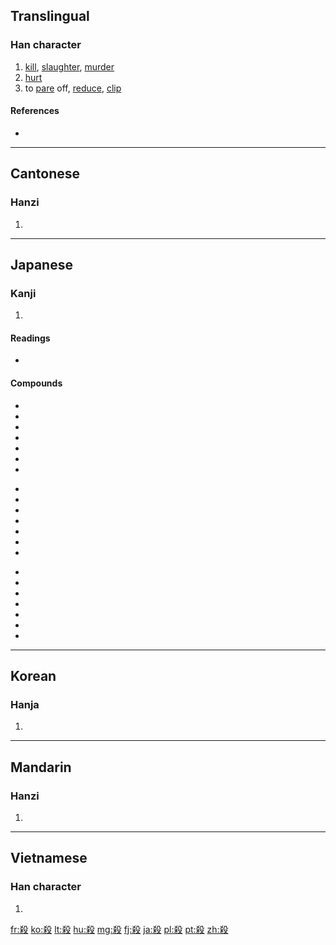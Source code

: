 {{also|杀}}
==Translingual==

===Han character===
{{Han char|rn=79|rad=殳|as=07|sn=11|four=4794<sub>7</sub>|canj=大金竹弓水 (KCHNE), 大木竹弓水 (KDHNE)|ids=⿰[[杀]][[殳]]}}

# [[kill]], [[slaughter]], [[murder]]
# [[hurt]]
# to [[pare]] off, [[reduce]], [[clip]]

====References====
* {{Han ref|kx=0585.110|dkj=16638|dj=0978.050|hdz=32157.010|uh=6BBA|ud=27578|bh=B1FE|bd=45566}}

----

==Cantonese==

===Hanzi===
{{yue-hanzi|jyut=|y=saat3|sim=杀}}

# {{defn|lang=yue|sort=殳07}}

----

==Japanese==

===Kanji===
{{ja-kanji|grade=4|rs=殳07}}

# {{defn|lang=ja|sort=殳07}}

====Readings====
* {{ja-readings
|on=[[さつ]] (satsu), [[せつ]] (setsu), [[さい]] (sai)
|kun=[[ころす]] ([[殺す]], korosu), [[そぐ]] (sogu), [[けずる]] (kezuru)}}

====Compounds====
{{top3}}
*{{l|ja|sc=Jpan|虐殺|tr=ぎゃくさつ, gyakusatsu}}
*{{l|ja|sc=Jpan|虐待|tr=ぎゃくたい, gyakutai}}
*{{l|ja|sc=Jpan|残虐|tr=ざんぎゃく, zangyaku}}
*{{l|ja|sc=Jpan|殺害|tr=さつがい, satsugai}}
*{{l|ja|sc=Jpan|殺気|tr=さっき, sakki}}
*{{l|ja|sc=Jpan|殺菌|tr=さっきん, sakkin}}
*{{l|ja|sc=Jpan|殺傷|tr=さっしょう, sasshō}}
{{mid3}}
*{{l|ja|sc=Jpan|殺身|tr=さっしん, sasshin}}
*{{l|ja|sc=Jpan|殺生|tr=せっしょう, sesshō}}
*{{l|ja|sc=Jpan|殺青|tr=さっせい, sassei}}
*{{l|ja|sc=Jpan|殺節|tr=さっせつ, sassetsu}}
*{{l|ja|sc=Jpan|殺到|tr=さっとう, sattō}}
*{{l|ja|sc=Jpan|殺伐|tr=さつばつ, satsubatsu}}
*{{l|ja|sc=Jpan|殺風景|tr=さっぷうけい, sappūkei}}
{{mid3}}
*{{l|ja|sc=Jpan|殺戮|tr=さつりく, satsuriku}}
*{{l|ja|sc=Jpan|殺略|tr=さつりゃく, satsuryaku}}
*{{l|ja|sc=Jpan|殺陣縊殺|tr=さつじんいさつ, satsujin'isatsu}}
*{{l|ja|sc=Jpan|刺殺|tr=しさつ, shisatsu}}
*{{l|ja|sc=Jpan|相殺|tr=そうさい, sōsai}}
*{{l|ja|sc=Jpan|他殺|tr=たさつ, tasatsu}}
*{{l|ja|sc=Jpan|抹殺|tr=まっさつ, massatsu}}
{{bottom}}

----

==Korean==

===Hanja===
{{ko-hanja|hangeul=[[살]], [[쇠]]|eumhun=|rv=sal, soe|mr=sal, soe|y=sal, soy}}

# {{defn|lang=ko|sort=殳07}}

----

==Mandarin==

===Hanzi===
{{cmn-hanzi|sim=杀|pin=[[shā]] ([[sha1]])|wg=sha<sup>1</sup>}}

# {{defn|lang=cmn|sort=殳07}}

----

==Vietnamese==

===Han character===
{{vi-hantu|[[sát]], [[sái]], [[sít]], [[sịt]], [[sướt]], [[sét]], [[sượt]]|rs=殳07}}

# {{defn|lang=vi|sort=殳07}}

[[fr:殺]]
[[ko:殺]]
[[lt:殺]]
[[hu:殺]]
[[mg:殺]]
[[fj:殺]]
[[ja:殺]]
[[pl:殺]]
[[pt:殺]]
[[zh:殺]]